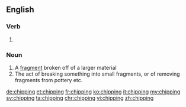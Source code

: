 ==English==

===Verb===
{{head|en|present participle}}

# {{present participle of|chip|lang=en}}

===Noun===
{{en-noun}}

# A [[fragment]] broken off of a larger material
# The act of breaking something into small fragments, or of removing fragments from pottery etc.

[[de:chipping]]
[[et:chipping]]
[[fr:chipping]]
[[ko:chipping]]
[[it:chipping]]
[[my:chipping]]
[[sv:chipping]]
[[ta:chipping]]
[[chr:chipping]]
[[vi:chipping]]
[[zh:chipping]]